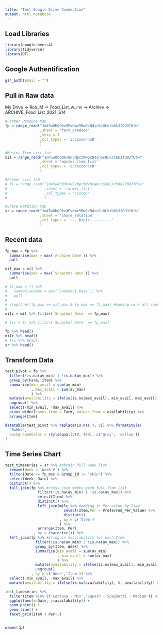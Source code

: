 ```yaml
---
title: "Test Google Drive Connection"
output: html_notebook
---
```


## Load Libraries

```r
library(googlesheets4)
library(tidyverse)
library(DT)
```
## Google Authentification

```r
gs4_auth(email = "")
```
## Pull in Raw data

My Drive -> Rob_M -> Food_List_w_Inv -> Archive -> ARCHIVE_Food_List_2021_S14

```r
#Farmer Produce tab
fp = range_read("1m45w0hQOkvUFvNpc5MwQcN4snGs0Lkrb6kJfOUJf6tw"
                ,sheet = 'farm_produce'
                ,skip = 1
                ,col_types = 'icccnnnnncD'
                )

#Master Item List tab
mil = range_read("1m45w0hQOkvUFvNpc5MwQcN4snGs0Lkrb6kJfOUJf6tw"
                ,sheet = 'master_item_list'
                ,col_types = 'cccccccnccD'
                )

#Farmer List tab
# fl = range_read("1m45w0hQOkvUFvNpc5MwQcN4snGs0Lkrb6kJfOUJf6tw"
#                 ,sheet = 'farmer_list'
#                 ,col_types = 'cccccD'
#                 )

#Share Rotation tab
sr = range_read("1m45w0hQOkvUFvNpc5MwQcN4snGs0Lkrb6kJfOUJf6tw"
                ,sheet = 'share_rotation'
                ,col_types = '----Dicic----------'
                )

```

## Recent data

```r
fp_max = fp %>%
  summarise(max = max(`Archive Date`)) %>%
  pull

mil_max = mil %>%
  summarise(max = max(`Snapshot Date`)) %>%
  pull

# fl_max = fl %>% 
#   summarise(max = max(`Snapshot Date`)) %>% 
#   pull
# 
# stopifnot(fp_max == mil_max & fp_max == fl_max) #making sure all same date
# 
milc = mil %>% filter(`Snapshot Date` == fp_max)

# flc = fl %>% filter(`Snapshot Date` == fp_max)

```


```r
fp %>% head()
milc %>% head()
# flc %>% head()
sr %>% head()
```

## Transform Data

```r
test_pivot = fp %>% 
  filter(!is.na(av_min) | !is.na(av_max)) %>% 
  group_by(Farm, Item) %>% 
  summarise(min_avail = sum(av_min)
            , max_avail = sum(av_max)
            ) %>% 
  mutate(availability = ifelse(is.na(max_avail), min_avail, max_avail)) %>% 
  ungroup() %>% 
  select(-min_avail, -max_avail) %>% 
  pivot_wider(names_from = Farm, values_from = availability) %>% 
  arrange(Item)

datatable(test_pivot %>% replace(is.na(.), 0)) %>% formatStyle(
  'Babbs',
  backgroundColor = styleEqual(c(0, 400), c('gray', 'yellow'))
)

```

## Time Series Chart

```r
test_timeseries = sr %>% #obtain full week list
  rename(Week = 'Week #') %>% 
  filter(Date <= fp_max & Group_Id != "skip") %>% 
  select(Week, Date) %>% 
  distinct() %>% 
  full_join(fp %>% #cross join weeks with full Item list
               filter(!is.na(av_min) | !is.na(av_max)) %>% 
               select(Item) %>% 
               distinct() %>% 
               left_join(milc %>% #adding in Per value by Item
                           select(Item,Per = Preferred_Per_Value) %>% 
                           distinct()
                         , by = c('Item')
                         ) %>% 
               arrange(Item, Per)
             , by = character()) %>% 
  left_join(fp %>% #bring in availability for each Item
              filter(!is.na(av_min) | !is.na(av_max)) %>% 
              group_by(Item, Week) %>% 
              summarise(min_avail = sum(av_min)
                        , max_avail = sum(av_max)
                        ) %>%
              mutate(availability = ifelse(is.na(max_avail), min_avail, max_avail)) %>% 
              ungroup()
            , by = c('Week','Item')) %>% 
  select(-min_avail, -max_avail) %>% 
  mutate(availability = ifelse(is.na(availability), 0, availability)) #fill in NAs with 0

test_timeseries %>% 
  filter(Item %in% c('Lettuce - Mix','Squash - Spaghetti - Medium')) %>% 
  ggplot(aes(x=Date, y=availability)) +
  geom_point() +
  geom_line() +
  facet_grid(Item + Per~.)
  
```

```r
names(fp)
```

